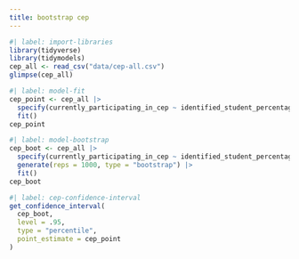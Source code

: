 ```yaml
---
title: bootstrap cep
---
```


```r
#| label: import-libraries
library(tidyverse)
library(tidymodels)
cep_all <- read_csv("data/cep-all.csv")
glimpse(cep_all)
```

```r
#| label: model-fit
cep_point <- cep_all |> 
  specify(currently_participating_in_cep ~ identified_student_percentage_isp) |> 
  fit()
cep_point
```

```r
#| label: model-bootstrap
cep_boot <- cep_all |> 
  specify(currently_participating_in_cep ~ identified_student_percentage_isp) |> 
  generate(reps = 1000, type = "bootstrap") |> 
  fit()
cep_boot
```

```r
#| label: cep-confidence-interval
get_confidence_interval(
  cep_boot,
  level = .95,
  type = "percentile",
  point_estimate = cep_point
)
```

